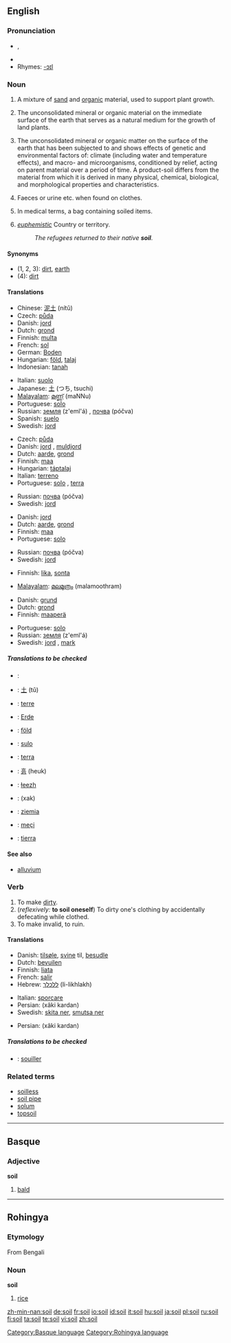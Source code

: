 ==English==
{{wikipedia}}

===Pronunciation===
*{{IPA|/sɔɪl/}}, {{SAMPA|/sOIl/}}
*{{audio|en-us-soil.ogg|Audio (US)}}
*Rhymes: [[Rhymes:English:-ɔɪl|-ɔɪl]]

===Noun===
{{en-noun|s|-}}

# {{uncountable}} A mixture of [[sand]] and [[organic]] material, used to support plant growth.
# {{uncountable}} The unconsolidated mineral or organic material on the immediate surface of the earth that serves as a natural medium for the growth of land plants.
# {{uncountable}} The unconsolidated mineral or organic matter on the surface of the earth that has been subjected to and shows effects of genetic and environmental factors of: climate (including water and temperature effects), and macro- and microorganisms, conditioned by relief, acting on parent material over a period of time. A product-soil differs from the material from which it is derived in many physical, chemical, biological, and morphological properties and characteristics.
# {{uncountable|euphemistic}} Faeces or urine etc. when found on clothes.
# {{countable}} In medical terms, a bag containing soiled items.
# ''[[euphemistic]]'' Country or territory.
#:''The refugees returned to their native '''soil'''.''

====Synonyms====
*(1, 2, 3): [[dirt]], [[earth]]
*(4): [[dirt]]

====Translations====
{{trans-top|mixture of sand and organic material}}
*Chinese: [[泥土]] (nítǔ)
*Czech: [[půda]] {{f}}
*Danish: [[jord]] {{c}}
*Dutch: [[grond]] {{m}}
*Finnish: [[multa]]
*French: [[sol]] {{m}}
*German: [[Boden]] {{m}}
*Hungarian: [[föld]], [[talaj]]
*Indonesian: [[tanah]]
{{trans-mid}}
*Italian: [[suolo]] {{m}}
*Japanese: [[土]] (つち, tsuchi)
*[[Malayalam]]: [[മണ്ണ്]] (maNNu)
*Portuguese: [[solo#Portuguese|solo]] {{m}}
*Russian: [[земля]] (z'eml'á) {{f}}, [[почва]] (póčva) {{f}}
*Spanish: [[suelo]] {{m}}
*Swedish: [[jord]] {{c}}
{{trans-bottom}}

{{trans-top|mineral or organic material serving as a natural medium for the growth of land plants}}
*Czech: [[půda]] {{f}}
*Danish: [[jord]] {{c}}, [[muldjord]] {{c}}
*Dutch: [[aarde]], [[grond]]
*Finnish: [[maa]]
*Hungarian: [[táptalaj]]
*Italian: [[terreno]] {{m}}
*Portuguese: [[solo#Portuguese|solo]] {{m}}, [[terra]] {{f}}
{{trans-mid}}
*Russian: [[почва]] (póčva) {{f}}
*Swedish: [[jord]] {{c}}
{{trans-bottom}}

{{trans-top|unconsolidated mineral or organic material on the immediate surface of the earth}}
*Danish: [[jord]] {{c}}
*Dutch: [[aarde]], [[grond]]
*Finnish: [[maa]]
*Portuguese: [[solo#Portuguese|solo]] {{m}}
{{trans-mid}}
*Russian: [[почва]] (póčva) {{f}}
*Swedish: [[jord]] {{c}}
{{trans-bottom}}

{{trans-top|faeces or urine etc.}}
*Finnish: [[lika]], [[sonta]]
{{trans-mid}}
*[[Malayalam]]: [[മലമൂത്രം]] (malamoothram)
{{trans-bottom}}

{{trans-top|bag containing soiled items}}
{{trans-mid}}
{{trans-bottom}}

{{trans-top|country or territory}}
*Danish: [[grund]] {{c}}
*Dutch: [[grond]]
*Finnish: [[maaperä]]
{{trans-mid}}
*Portuguese: [[solo#Portuguese|solo]] {{m}}
*Russian: [[земля]] (z'eml'á) {{f}}
*Swedish: [[jord]] {{c}}, [[mark#Swedish|mark]] {{c}}
{{trans-bottom}}

=====Translations to be checked=====
{{checktrans}}
{{top}}
*{{ttbc|Arabic}}: {{ARchar|[[تربة]]}} {{unicode|(túrba)}} {{f}}
*{{ttbc|Chinese}}: [[土]] (tǔ)
*{{ttbc|French}}: [[terre]] {{f}}
*{{ttbc|German}}: [[Erde]] {{f}}
*{{ttbc|Hungarian}}: [[föld]]
*{{ttbc|Ido}}: [[sulo]]
*{{ttbc|Italian}}: [[terra]] {{f}}
{{mid}}
*{{ttbc|Korean}}: [[흙]] (heuk)
*{{ttbc|Navajo}}: [[łeezh]]
*{{ttbc|Persian}}: {{FAchar|[[خاک]]}} (xak)
*{{ttbc|Polish}}: [[ziemia]] {{f}}
*{{ttbc|Rohingya}}: [[meçi]]
*{{ttbc|Spanish}}: [[tierra]] {{f}}
{{bottom}}

====See also====
*[[alluvium]]

===Verb===
{{en-verb}}

# To make [[dirt]]y.
# (''reflexively:'' '''to soil oneself''') To dirty one's clothing by accidentally defecating while clothed.
# To make invalid, to ruin.

====Translations====
{{trans-top|To make dirty}}
*Danish: [[tilsøle]], [[svine]] til, [[besudle]]
*Dutch: [[bevuilen]]
*Finnish: [[liata]]
*French: [[salir]]
*Hebrew: [[ללכלך]] (li-likhlakh)
{{trans-mid}}
*Italian: [[sporcare]]
*Persian: {{FAchar|[[خاکی کردن]]}} (xâki kardan)
*Swedish: [[skita ner]], [[smutsa ner]]
{{trans-bottom}}

{{trans-top|To make invalid, to ruin}}
*Persian: {{FAchar|[[خاکی کردن]]}} (xâki kardan)
{{trans-mid}}
{{trans-bottom}}

=====Translations to be checked=====
{{checktrans}}
*{{ttbc|French}}: [[souiller]]

===Related terms===
*[[soilless]]
*[[soil pipe]]
*[[solum]]
*[[topsoil]]

----

==Basque==

===Adjective===
'''soil'''

# [[bald]]

[[Category:Basque language]]

----

==Rohingya==

===Etymology===
From Bengali

===Noun===
'''soil'''

# [[rice]]

[[Category:Rohingya language]]

[[zh-min-nan:soil]]
[[de:soil]]
[[fr:soil]]
[[io:soil]]
[[id:soil]]
[[it:soil]]
[[hu:soil]]
[[ja:soil]]
[[pl:soil]]
[[ru:soil]]
[[fi:soil]]
[[ta:soil]]
[[te:soil]]
[[vi:soil]]
[[zh:soil]]